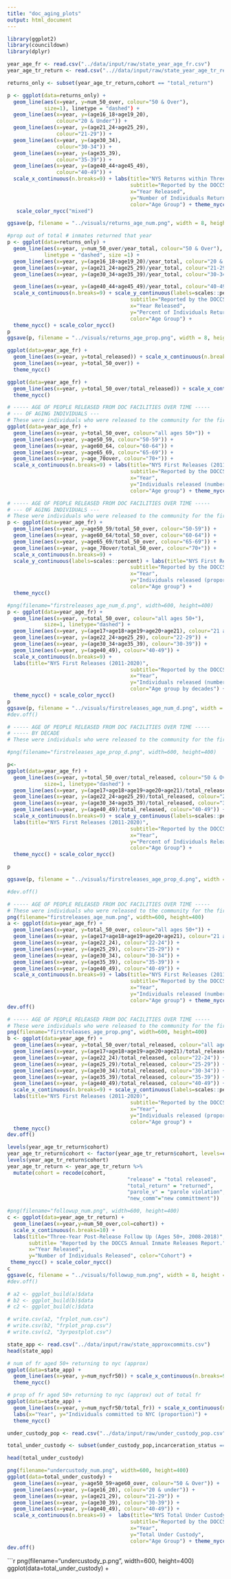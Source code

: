 ```yaml
---
title: "doc_aging_plots"
output: html_document
---
```


```r
library(ggplot2)
library(councildown)
library(dplyr)
```

```r

year_age_fr <- read.csv("../data/input/raw/state_year_age_fr.csv")
year_age_tr_return <- read.csv("..//data/input/raw/state_year_age_tr_returns.csv")
```

```r
returns_only <- subset(year_age_tr_return,cohort == "total_return")
```

```r

p <- ggplot(data=returns_only) + 
  geom_line(aes(x=year, y=num_50_over, colour="50 & Over"),
            size=1), linetype = "dashed") +
  geom_line(aes(x=year, y=(age16_18+age19_20), 
                colour="20 & Under")) +
  geom_line(aes(x=year, y=(age21_24+age25_29), 
                colour="21-29")) +
  geom_line(aes(x=year, y=(age30_34), 
                colour="30-34")) +
  geom_line(aes(x=year, y=(age35_39), 
                colour="35-39")) +
  geom_line(aes(x=year, y=(age40_44+age45_49), 
                colour="40-49")) +
  scale_x_continuous(n.breaks=9) + labs(title="NYS Returns within Three years Post (2011-2021)", 
                                        subtitle="Reported by the DOCCS Annual Inmate Releases report.",
                                        x="Year Released",
                                        y="Number of Individuals Returned",
                                        color="Age Group") + theme_nycc() +
   scale_color_nycc("mixed")

ggsave(p, filename = "../visuals/returns_age_num.png", width = 8, height = 5)
```

```r
#prop out of total # inmates returned that year
p <- ggplot(data=returns_only) + 
  geom_line(aes(x=year, y=num_50_over/year_total, colour="50 & Over"),
            linetype = "dashed", size =1) +
  geom_line(aes(x=year, y=(age16_18+age19_20)/year_total, colour="20 & under")) +
  geom_line(aes(x=year, y=(age21_24+age25_29)/year_total, colour="21-29")) +
  geom_line(aes(x=year, y=(age30_34+age35_39)/year_total, colour="30-34")) +

  geom_line(aes(x=year, y=(age40_44+age45_49)/year_total, colour="40-49")) +
  scale_x_continuous(n.breaks=9) + scale_y_continuous(labels=scales::percent) +labs(title="NYS Returns within Three Years Post-Release (2011-2021)", 
                                        subtitle="Reported by the DOCCS Annual Inmate Releases report.",
                                        x="Year Released",
                                        y="Percent of Individuals Returned",
                                        color="Age Group") + 
  theme_nycc() + scale_color_nycc()
p
ggsave(p, filename = "../visuals/returns_age_prop.png", width = 8, height = 5)
```

```r
ggplot(data=year_age_fr) +
  geom_line(aes(x=year, y=total_released)) + scale_x_continuous(n.breaks=9) +
  geom_line(aes(x=year, y=total_50_over)) +
  theme_nycc()
```

```r
ggplot(data=year_age_fr) +
  geom_line(aes(x=year, y=total_50_over/total_released)) + scale_x_continuous(n.breaks=9) +
  theme_nycc()
```

```r
# ----- AGE OF PEOPLE RELEASED FROM DOC FACILITIES OVER TIME -----
# --- OF AGING INDIVIDUALS ---
# These were individuals who were released to the community for the first time on their current sentence due to release by the Board of Parole, release due to reaching their approved conditional release date (including maximum expiration with post-release supervision), or release based on reaching maximum expiration of sentence.
ggplot(data=year_age_fr) + 
  geom_line(aes(x=year, y=total_50_over, colour="all ages 50+")) +
  geom_line(aes(x=year, y=age50_59, colour="50-59")) +
  geom_line(aes(x=year, y=age60_64, colour="60-64")) +
  geom_line(aes(x=year, y=age65_69, colour="65-69")) +
  geom_line(aes(x=year, y=age_70over, colour="70+")) + 
  scale_x_continuous(n.breaks=9) + labs(title="NYS First Releases (2011-2020)", 
                                        subtitle="Reported by the DOCCS annual releases and discharges from incarceration report.",
                                        x="Year",
                                        y="Individuals released (number)",
                                        color="Age group") + theme_nycc()
```

```r
# ----- AGE OF PEOPLE RELEASED FROM DOC FACILITIES OVER TIME -----
# --- OF AGING INDIVIDUALS ---
# These were individuals who were released to the community for the first time on their current sentence due to release by the Board of Parole, release due to reaching their approved conditional release date (including maximum expiration with post-release supervision), or release based on reaching maximum expiration of sentence.
p <- ggplot(data=year_age_fr) + 
  geom_line(aes(x=year, y=age50_59/total_50_over, colour="50-59")) +
  geom_line(aes(x=year, y=age60_64/total_50_over, colour="60-64")) +
  geom_line(aes(x=year, y=age65_69/total_50_over, colour="65-69")) +
  geom_line(aes(x=year, y=age_70over/total_50_over, colour="70+")) +
  scale_x_continuous(n.breaks=9) + 
  scale_y_continuous(labels=scales::percent) + labs(title="NYS First Releases Ages 50+ Breakdown (2011-2020)", 
                                        subtitle="Reported by the DOCCS annual releases and discharges from incarceration report.",
                                        x="Year",
                                        y="Individuals released (proportion)",
                                        color="Age group") + 
  theme_nycc()
```

```r
#png(filename="firstreleases_age_num_d.png", width=600, height=400)
p <- ggplot(data=year_age_fr) +
  geom_line(aes(x=year, y=total_50_over, colour="all ages 50+"),
            size=1, linetype="dashed") +
  geom_line(aes(x=year, y=(age17+age18+age19+age20+age21), colour="21 and under")) +
  geom_line(aes(x=year, y=(age22_24+age25_29), colour="22-29")) +
  geom_line(aes(x=year, y=(age30_34+age35_39), colour="30-39")) +
  geom_line(aes(x=year, y=(age40_49), colour="40-49")) +
  scale_x_continuous(n.breaks=9) + 
  labs(title="NYS First Releases (2011-2020)", 
                                        subtitle="Reported by the DOCCS annual releases and discharges from incarceration report.",
                                        x="Year",
                                        y="Individuals released (number)",
                                        color="Age group by decades") + 
  theme_nycc() + scale_color_nycc()
p
ggsave(p, filename = "../visuals/firstreleases_age_num_d.png", width = 8, height = 5)
#dev.off()
```

```r
# ----- AGE OF PEOPLE RELEASED FROM DOC FACILITIES OVER TIME -----
# ----- BY DECADE
# These were individuals who were released to the community for the first time on their current sentence due to release by the Board of Parole, release due to reaching their approved conditional release date (including maximum expiration with post-release supervision), or release based on reaching maximum expiration of sentence.

#png(filename="firstreleases_age_prop_d.png", width=600, height=400)

p<- 
ggplot(data=year_age_fr) +
  geom_line(aes(x=year, y=total_50_over/total_released, colour="50 & Over"),
            size=1, linetype="dashed") +
  geom_line(aes(x=year, y=(age17+age18+age19+age20+age21)/total_released, colour="21 & under")) +
  geom_line(aes(x=year, y=(age22_24+age25_29)/total_released, colour="22-29")) +
  geom_line(aes(x=year, y=(age30_34+age35_39)/total_released, colour="30-39")) +
  geom_line(aes(x=year, y=(age40_49)/total_released, colour="40-49")) +
  scale_x_continuous(n.breaks=9) + scale_y_continuous(labels=scales::percent) +
  labs(title="NYS First Releases (2011-2020)", 
                                        subtitle="Reported by the DOCCS Annual Releases and Discharges From Incarceration Report.",
                                        x="Year",
                                        y="Percent of Individuals Released ",
                                        color="Age Group") + 
  theme_nycc() + scale_color_nycc()

p

ggsave(p, filename = "../visuals/firstreleases_age_prop_d.png", width = 8, height = 5)

#dev.off()
```

```r
# ----- AGE OF PEOPLE RELEASED FROM DOC FACILITIES OVER TIME -----
# These were individuals who were released to the community for the first time on their current sentence due to release by the Board of Parole, release due to reaching their approved conditional release date (including maximum expiration with post-release supervision), or release based on reaching maximum expiration of sentence.
png(filename="firstreleases_age_num.png", width=600, height=400)
a <- ggplot(data=year_age_fr) +
  geom_line(aes(x=year, y=total_50_over, colour="all ages 50+")) +
  geom_line(aes(x=year, y=(age17+age18+age19+age20+age21), colour="21 and under")) +
  geom_line(aes(x=year, y=(age22_24), colour="22-24")) +
  geom_line(aes(x=year, y=(age25_29), colour="25-29")) +
  geom_line(aes(x=year, y=(age30_34), colour="30-34")) +
  geom_line(aes(x=year, y=(age35_39), colour="35-39")) +
  geom_line(aes(x=year, y=(age40_49), colour="40-49")) +
  scale_x_continuous(n.breaks=9) + labs(title="NYS First Releases (2011-2020)", 
                                        subtitle="Reported by the DOCCS annual releases and discharges from incarceration report.",
                                        x="Year",
                                        y="Individuals released (number)",
                                        color="Age group") + theme_nycc()
dev.off()
```

```r
# ----- AGE OF PEOPLE RELEASED FROM DOC FACILITIES OVER TIME -----
# These were individuals who were released to the community for the first time on their current sentence due to release by the Board of Parole, release due to reaching their approved conditional release date (including maximum expiration with post-release supervision), or release based on reaching maximum expiration of sentence.
png(filename="firstreleases_age_prop.png", width=600, height=400)
b <- ggplot(data=year_age_fr) +
  geom_line(aes(x=year, y=total_50_over/total_released, colour="all ages 50+")) +
  geom_line(aes(x=year, y=(age17+age18+age19+age20+age21)/total_released, colour="21 and under")) +
  geom_line(aes(x=year, y=(age22_24)/total_released, colour="22-24")) +
  geom_line(aes(x=year, y=(age25_29)/total_released, colour="25-29")) +
  geom_line(aes(x=year, y=(age30_34)/total_released, colour="30-34")) +
  geom_line(aes(x=year, y=(age35_39)/total_released, colour="35-39")) +
  geom_line(aes(x=year, y=(age40_49)/total_released, colour="40-49")) +
  scale_x_continuous(n.breaks=9) + scale_y_continuous(labels=scales::percent) +
  labs(title="NYS First Releases (2011-2020)", 
                                        subtitle="Reported by the DOCCS annual releases and discharges from incarceration report.",
                                        x="Year",
                                        y="Individuals released (proportion)",
                                        color="Age group") +
  theme_nycc()
dev.off()
```

```r
levels(year_age_tr_return$cohort)
year_age_tr_return$cohort <- factor(year_age_tr_return$cohort, levels=c("release","total_return","parole_v","new_comm"))
levels(year_age_tr_return$cohort)
year_age_tr_return <- year_age_tr_return %>%
  mutate(cohort = recode(cohort,
                                       "release" = "total released",
                                       "total_return" = "returned",
                                       "parole_v" = "parole violation",
                                       "new_comm"="new committment"))
```

```r
#png(filename="followup_num.png", width=600, height=400)
c <- ggplot(data=year_age_tr_return) +
  geom_line(aes(x=year,y=num_50_over,col=cohort)) +
  scale_x_continuous(n.breaks=10) + 
  labs(title="Three-Year Post-Release Follow Up (Ages 50+, 2008-2018)",
       subtitle= "Reported by the DOCCS Annual Inmate Releases Report.",
       x="Year Released",
       y="Number of Individuals Released", color="Cohort") +
 theme_nycc() + scale_color_nycc()
c
ggsave(c, filename = "../visuals/followup_num.png", width = 8, height = 5)
#dev.off()
```

```r
# a2 <- ggplot_build(a)$data
# b2 <- ggplot_build(b)$data
# c2 <- ggplot_build(c)$data
```

```r
# write.csv(a2, "frplot_num.csv")
# write.csv(b2, "frplot_prop.csv")
# write.csv(c2, "3yrpostplot.csv")
```

```r
state_app <- read.csv("../data/input/raw/state_approxcommits.csv")
head(state_app)
```

```r
# num of fr aged 50+ returning to nyc (approx)
ggplot(data=state_app) +
  geom_line(aes(x=year, y=num_nycfr50)) + scale_x_continuous(n.breaks=9) +
  theme_nycc()

# prop of fr aged 50+ returning to nyc (approx) out of total fr
ggplot(data=state_app) +
  geom_line(aes(x=year, y=num_nycfr50/total_fr)) + scale_x_continuous(n.breaks=9) + scale_y_continuous(labels=scales::percent) + 
  labs(x="Year", y="Individuals committed to NYC (proportion)") +
  theme_nycc()

```
```r
under_custody_pop <- read.csv("../data/input/raw/under_custody_pop.csv")
```

```r
total_under_custody <- subset(under_custody_pop,incarceration_status == "total under custody")
```

```r
head(total_under_custody)
```


```r
png(filename="undercustody_num.png", width=600, height=400)
ggplot(data=total_under_custody) + 
  geom_line(aes(x=year, y=age50_59+age60_over, colour="50 & Over")) +
  geom_line(aes(x=year, y=(age16_20), colour="20 & under")) +
  geom_line(aes(x=year, y=(age21_29), colour="21-29")) +
  geom_line(aes(x=year, y=(age30_39), colour="30-39")) +
  geom_line(aes(x=year, y=(age40_49), colour="40-49")) +
  scale_x_continuous(n.breaks=9) +  labs(title="NYS Total Under Custody (2011-2021)", 
                                        subtitle="Reported by the DOCCS Annual Under Custody Report",
                                        x="Year",
                                        y="Total Under Custody",
                                        color="Age Group") + theme_nycc()
dev.off()
```

```r
png(filename="undercustody_p.png", width=600, height=400)
ggplot(data=total_under_custody) + 
